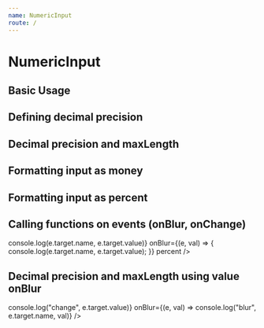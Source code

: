 ```yaml
---
name: NumericInput
route: /
---
```



# NumericInput

<Props of={NumericInput} />

## Basic Usage

<Playground>
  <NumericInput />
</Playground>

## Defining decimal precision

<Playground>
  <NumericInput decimalPrecision={2} value={50} />
</Playground>

## Decimal precision and maxLength

<Playground>
  <NumericInput decimalPrecision={2} maxLength={4} value={99999999} />
</Playground>

## Formatting input as money

<Playground>
  <NumericInput decimalPrecision={2} maxLength={4} value={9} money />
</Playground>

## Formatting input as percent

<Playground>
  <NumericInput decimalPrecision={2} value={90} percent />
</Playground>

## Calling functions on events (onBlur, onChange)

<Playground>
  <NumericInput
    decimalPrecision={2}
    id="tot_debit"
    name="tot_debit"
    maxLength={20}
    value={503.2}
    onChange={e => console.log(e.target.name, e.target.value)}
    onBlur={(e, val) => {
      console.log(e.target.name, e.target.value);
    }}
    percent
  />
</Playground>

## Decimal precision and maxLength using value onBlur

<Playground>
  <NumericInput
    decimalPrecision={2}
    maxLength={4}
    value={99999999}
    onChange={e => console.log("change", e.target.value)}
    onBlur={(e, val) => console.log("blur", e.target.name, val)}
  />
</Playground>
